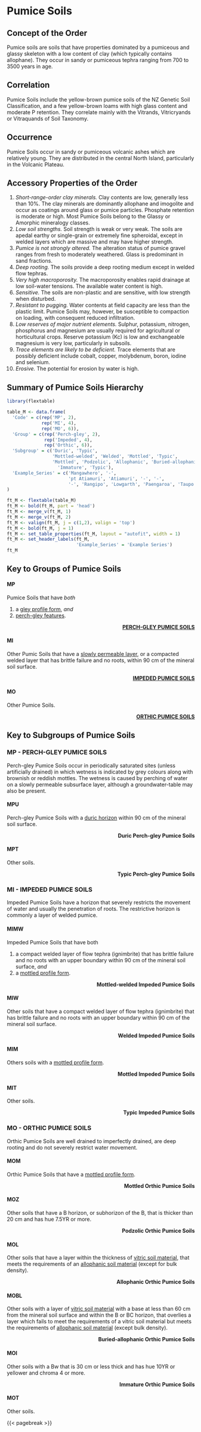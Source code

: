 # Pumice Soils {#sec-ord-M}

## Concept of the Order {#sec-con-M}

Pumice soils are soils that have properties dominated by a pumiceous and glassy skeleton with a low content of clay (which typically contains allophane). They occur in sandy or pumiceous tephra ranging from 700 to 3500 years in age.

## Correlation {#sec-cor-M}

Pumice Soils include the yellow-brown pumice soils of the NZ Genetic Soil Classification, and a few yellow-brown loams with high glass content and moderate P retention. They correlate mainly with the Vitrands, Vitricryands or Vitraquands of Soil Taxonomy.

## Occurrence {#sec-occ-M}

Pumice Soils occur in sandy or pumiceous volcanic ashes which are relatively young. They are distributed in the central North Island, particularly in the Volcanic Plateau.

## Accessory Properties of the Order {#sec-acc-M}

1.  *Short-range-order clay minerals.* Clay contents are low, generally less than 10%. The clay minerals are dominantly allophane and imogolite and occur as coatings around glass or pumice particles. Phosphate retention is moderate or high. Most Pumice Soils belong to the Glassy or Amorphic mineralogy classes.
2.  *Low soil strengths.* Soil strength is weak or very weak. The soils are apedal earthy or single-grain or extremely fine spheroidal, except in welded layers which are massive and may have higher strength.
3.  *Pumice is not strongly altered.* The alteration status of pumice gravel ranges from fresh to moderately weathered. Glass is predominant in sand fractions.
4.  *Deep rooting.* The soils provide a deep rooting medium except in welded flow tephras.
5.  *Very high macroporosity.* The macroporosity enables rapid drainage at low soil-water tensions. The available water content is high.
6.  *Sensitive.* The soils are non-plastic and are sensitive, with low strength when disturbed.
7.  *Resistant to pugging.* Water contents at field capacity are less than the plastic limit. Pumice Soils may, however, be susceptible to compaction on loading, with consequent reduced infiltration.
8.  *Low reserves of major nutrient elements.* Sulphur, potassium, nitrogen, phosphorus and magnesium are usually required for agricultural or horticultural crops. Reserve potassium (Kc) is low and exchangeable magnesium is very low, particularly in subsoils.
9.  *Trace elements are likely to be deficient.* Trace elements that are possibly deficient include cobalt, copper, molybdenum, boron, iodine and selenium.
10. *Erosive.* The potential for erosion by water is high.

## Summary of Pumice Soils Hierarchy {#sec-sum-M}

```r
library(flextable)

table_M <- data.frame(
  'Code' = c(rep('MP', 2),
             rep('MI', 4),
             rep('MO', 6)),
  'Group' = c(rep('Perch-gley', 2),
              rep('Impeded', 4),
              rep('Orthic', 6)),
  'Subgroup' = c('Duric', 'Typic',
                 'Mottled-welded', 'Welded', 'Mottled', 'Typic',
                 'Mottled', 'Podzolic', 'Allophanic', 'Buried-allophanic',
                   'Immature', 'Typic'),
  'Example_Series' = c('Mangawhero', '-',
                       'pt Atiamuri', 'Atiamuri', '-', '-',
                       '-', 'Rangipo', 'Lowgarth', 'Paengaroa', 'Taupo', 'Turangi')
) 

ft_M <- flextable(table_M)
ft_M <- bold(ft_M, part = 'head')
ft_M <- merge_v(ft_M, 1)
ft_M <- merge_v(ft_M, 2)
ft_M <- valign(ft_M, j = c(1,2), valign = 'top')
ft_M <- bold(ft_M, j = 1)
ft_M <- set_table_properties(ft_M, layout = "autofit", width = 1)
ft_M <- set_header_labels(ft_M, 
                          'Example_Series' = 'Example Series')
ft_M
```

## Key to Groups of Pumice Soils {#sec-grp-M}

#### **MP** {#sec-key-MP}

Pumice Soils that have *both*

1.  a [gley profile form](Diagnostics.qmd#sec-diag-gleypf), *and*
2.  [perch-gley features](Diagnostics.qmd#sec-diag-pgley).

::: {style="text-align: right"}
[**PERCH-GLEY PUMICE SOILS**](#sec-MP)
:::

#### **MI** {#sec-key-MI}

Other Pumic Soils that have a [slowly permeable layer](Diagnostics.qmd#sec-diag-slowp), or a compacted welded layer that has brittle failure and no roots, within 90 cm of the mineral soil surface.

::: {style="text-align: right"}
[**IMPEDED PUMICE SOILS**](#sec-MI)
:::

#### **MO** {#sec-key-MO}

Other Pumice Soils.

::: {style="text-align: right"}
[**ORTHIC PUMICE SOILS**](#sec-MO)
:::

## Key to Subgroups of Pumice Soils {#sec-sub-M}

### **MP** - PERCH-GLEY PUMICE SOILS {#sec-MP}

Perch-gley Pumice Soils occur in periodically saturated sites (unless artificially drained) in which wetness is indicated by grey colours along with brownish or reddish mottles. The wetness is caused by perching of water on a slowly permeable subsurface layer, although a groundwater-table may also be present.

#### **MPU** {#sec-key-MPU}

Perch-gley Pumice Soils with a [duric horizon](Diagnostics.qmd#sec-diag-dpan) within 90 cm of the mineral soil surface.

::: {style="text-align: right"}
**Duric Perch-gley Pumice Soils**
:::

#### **MPT** {#sec-key-MPT}

Other soils.

::: {style="text-align: right"}
**Typic Perch-gley Pumice Soils**
:::

### **MI** - IMPEDED PUMICE SOILS {#sec-MI}

Impeded Pumice Soils have a horizon that severely restricts the movement of water and usually the penetration of roots. The restrictive horizon is commonly a layer of welded pumice.

#### **MIMW** {#sec-key-MIMW}

Impeded Pumice Soils that have both

1.  a compact welded layer of flow tephra (ignimbrite) that has brittle failure and no roots with an upper boundary within 90 cm of the mineral soil surface, *and*
2.  a [mottled profile form](Diagnostics.qmd#sec-diag-mottpf).

::: {style="text-align: right"}
**Mottled-welded Impeded Pumice Soils**
:::

#### **MIW** {#sec-key-MIW}

Other soils that have a compact welded layer of flow tephra (ignimbrite) that has brittle failure and no roots with an upper boundary within 90 cm of the mineral soil surface.

::: {style="text-align: right"}
**Welded Impeded Pumice Soils**
:::

#### **MIM** {#sec-key-MIM}

Others soils with a [mottled profile form](Diagnostics.qmd#sec-diag-mottpf).

::: {style="text-align: right"}
**Mottled Impeded Pumice Soils**
:::

#### **MIT** {#sec-key-MIT}

Other soils.

::: {style="text-align: right"}
**Typic Impeded Pumice Soils**
:::

### **MO** - ORTHIC PUMICE SOILS {#sec-MO}

Orthic Pumice Soils are well drained to imperfectly drained, are deep rooting and do not severely restrict water movement.

#### **MOM** {#sec-key-MOM}

Orthic Pumice Soils that have a [mottled profile form](Diagnostics.qmd#sec-diag-mottpf).

::: {style="text-align: right"}
**Mottled Orthic Pumice Soils**
:::

#### **MOZ** {#sec-key-MOZ}

Other soils that have a B horizon, or subhorizon of the B, that is thicker than 20 cm and has hue 7.5YR or more.

::: {style="text-align: right"}
**Podzolic Orthic Pumice Soils**
:::

#### **MOL** {#sec-key-MOL}

Other soils that have a layer within the thickness of [vitric soil material](Diagnostics.qmd#sec-diag-vitr), that meets the requirements of an [allophanic soil material](Diagnostics.qmd#sec-diag-alloph) (except for bulk density).

::: {style="text-align: right"}
**Allophanic Orthic Pumice Soils**
:::

#### **MOBL** {#sec-key-MOBL}

Other soils with a layer of [vitric soil material](Diagnostics.qmd#sec-diag-vitr) with a base at less than 60 cm from the mineral soil surface and within the B [or BC]{.min} horizon, that overlies a layer which fails to meet the requirements of a vitric soil material but meets the requirements of [allophanic soil material](Diagnostics.qmd#sec-diag-alloph) (except bulk density).

::: {style="text-align: right"}
**Buried-allophanic Orthic Pumice Soils**
:::

#### **MOI** {#sec-key-MOI}

Other soils with a Bw that is 30 cm or less thick and has hue 10YR or yellower and chroma 4 or more.

::: {style="text-align: right"}
**Immature Orthic Pumice Soils**
:::

#### **MOT** {#sec-key-MOT}

Other soils.

{{< pagebreak >}}
